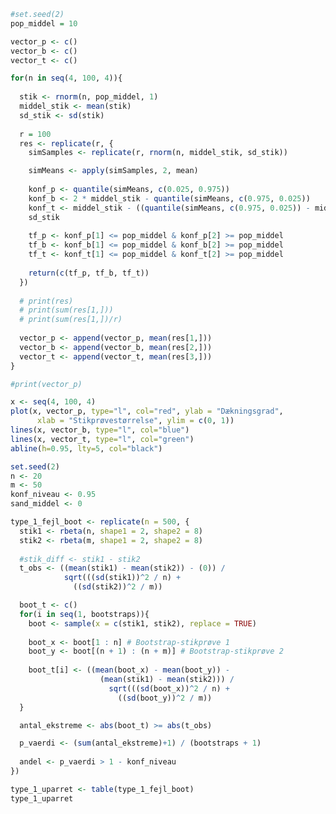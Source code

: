 
```r
#set.seed(2)
pop_middel = 10

vector_p <- c()
vector_b <- c()
vector_t <- c()

for(n in seq(4, 100, 4)){
  
  stik <- rnorm(n, pop_middel, 1)
  middel_stik <- mean(stik)
  sd_stik <- sd(stik)
  
  r = 100
  res <- replicate(r, {
    simSamples <- replicate(r, rnorm(n, middel_stik, sd_stik))

    simMeans <- apply(simSamples, 2, mean)
  
    konf_p <- quantile(simMeans, c(0.025, 0.975))
    konf_b <- 2 * middel_stik - quantile(simMeans, c(0.975, 0.025))
    konf_t <- middel_stik - ((quantile(simMeans, c(0.975, 0.025)) - middel_stik)/sd(simSamples)) *    
    sd_stik
    
    tf_p <- konf_p[1] <= pop_middel & konf_p[2] >= pop_middel
    tf_b <- konf_b[1] <= pop_middel & konf_b[2] >= pop_middel
    tf_t <- konf_t[1] <= pop_middel & konf_t[2] >= pop_middel
    
    return(c(tf_p, tf_b, tf_t))
  })
  
  # print(res)
  # print(sum(res[1,]))
  # print(sum(res[1,])/r)
  
  vector_p <- append(vector_p, mean(res[1,]))
  vector_b <- append(vector_b, mean(res[2,]))
  vector_t <- append(vector_t, mean(res[3,]))
}

#print(vector_p)
```


```r
x <- seq(4, 100, 4)
plot(x, vector_p, type="l", col="red", ylab = "Dækningsgrad",
      xlab = "Stikprøvestørrelse", ylim = c(0, 1))
lines(x, vector_b, type="l", col="blue")
lines(x, vector_t, type="l", col="green")
abline(h=0.95, lty=5, col="black")
```


```r
set.seed(2)
n <- 20
m <- 50
konf_niveau <- 0.95
sand_middel <- 0

type_1_fejl_boot <- replicate(n = 500, {
  stik1 <- rbeta(n, shape1 = 2, shape2 = 8)
  stik2 <- rbeta(m, shape1 = 2, shape2 = 8)
  
  #stik_diff <- stik1 - stik2
  t_obs <- ((mean(stik1) - mean(stik2)) - (0)) /
            sqrt(((sd(stik1))^2 / n) +
              ((sd(stik2))^2 / m))

  boot_t <- c()
  for(i in seq(1, bootstraps)){
    boot <- sample(x = c(stik1, stik2), replace = TRUE)
    
    boot_x <- boot[1 : n] # Bootstrap-stikprøve 1
    boot_y <- boot[(n + 1) : (n + m)] # Bootstrap-stikprøve 2
    
    boot_t[i] <- ((mean(boot_x) - mean(boot_y)) -
                    (mean(stik1) - mean(stik2))) /
                      sqrt(((sd(boot_x))^2 / n) +
                        ((sd(boot_y))^2 / m))
  }

  antal_ekstreme <- abs(boot_t) >= abs(t_obs)

  p_vaerdi <- (sum(antal_ekstreme)+1) / (bootstraps + 1)
  
  andel <- p_vaerdi > 1 - konf_niveau
})

type_1_uparret <- table(type_1_fejl_boot)
type_1_uparret
```

